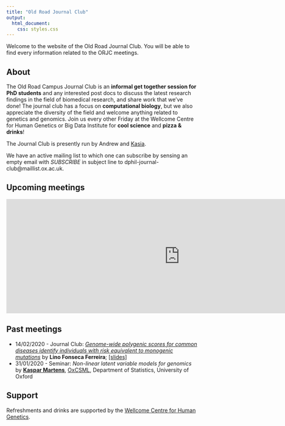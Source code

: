 ```yaml
---
title: "Old Road Journal Club"
output: 
  html_document:
    css: styles.css
---
```


Welcome to the website of the Old Road Journal Club. You will be able to find every information related to the ORJC meetings.

## About

The Old Road Campus Journal Club is an **informal get together session for PhD students** and any interested post docs to discuss the latest research findings in the field of biomedical research, and share work that we’ve done! The journal club has a focus on **computational biology**, but we also appreciate the diversity of the field and welcome anything related to genetics and genomics. Join us every other Friday at the Wellcome Centre for Human Genetics or Big Data Institute for **cool science** and **pizza & drinks**!

The Journal Club is presently run by Andrew and [Kasia](https://kasia.codes/).

We have an active mailing list to which one can subscribe by sensing an empty email with _SUBSCRIBE_ in subject line to dphil-journal-club@maillist.ox.ac.uk. 

## Upcoming meetings

<!-- this is the embed code provided by Google -->
  <iframe src="https://docs.google.com/spreadsheets/d/e/2PACX-1vSo1RZXOMEKrjWhNPM_olfk9_rO4xmRtVn2UcBO0vlQJMraPmQr7fAdBPxf6lf56S0Q-CJmwKQ90Ey0/pubhtml?gid=1095847980&single=true" frameborder="0" width="910" height="300" allowfullscreen="true" mozallowfullscreen="true" webkitallowfullscreen="true"></iframe>
<!-- Google embed ends -->

## Past meetings

* 14/02/2020 - Journal Club: [*Genome-wide polygenic scores for common diseases identify individuals with risk equivalent to monogenic mutations*](https://www.nature.com/articles/s41588-018-0183-z) by **Lino Fonseca Ferreira**; [[slides]](https://github.com/Old-Road-Journal-Club/Old-Road-Journal-Club.github.io/slides/200214_LinoFerreira.pdf)  
* 31/01/2020 - Seminar: *Non-linear latent variable models for genomics* by [**Kaspar Martens**](https://kasparmartens.rbind.io/), [OxCSML](http://csml.stats.ox.ac.uk/), Department of Statistics, University of Oxford

## Support

Refreshments and drinks are supported by the [Wellcome Centre for Human Genetics](https://www.well.ox.ac.uk/).
